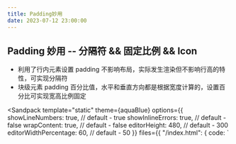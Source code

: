 ```yaml
---
title: Padding妙用
date: 2023-07-12 23:00:00
---
```



## Padding 妙用 -- 分隔符 && 固定比例 && Icon

- 利用了行内元素设置 padding 不影响布局，实际发生渲染但不影响行高的特性，可实现分隔符
- 块级元素 padding 百分比值，水平和垂直方向都是根据宽度计算的，设置百分比可实现宽高比例固定

<Sandpack 
  template="static"
  theme={aquaBlue}
  options={{
    showLineNumbers: true, // default - true
    showInlineErrors: true, // default - false
    wrapContent: true, // default - false
    editorHeight: 480, // default - 300
    editorWidthPercentage: 60, // default - 50
  }}
  files={{
    "/index.html": {
      code: 
        `<!DOCTYPE html>
<html lang="en">
  <head>
    <meta charset="UTF-8" />
    <meta name="viewport" content="width=device-width, initial-scale=1.0" />
    <meta http-equiv="X-UA-Compatible" content="ie=edge" />
    <title>Padding分隔符</title>
    <style type="text/css">
      a + a::before {
        content: '';
        font-size: 0;
        padding: 10px 3px 1px;
        border-left: 1px solid #000;
      }

      .icon-menu {
        display: inline-block;
        width: 140px;
        height: 10px;
        border-top: 10px solid #000;
        border-bottom: 10px solid #000;
        padding: 35px 0;
        background-color: #000;
        background-clip: content-box;
      }
      .icon-menu2 {
        display: inline-block;
        width: 120px;
        height: 20px;
        border-top: 60px double;
        border-bottom: 20px solid;
      }
      .icon-dot {
        display: inline-block;
        width: 100px;
        height: 100px;
        border: 10px solid #000;
        border-radius: 50%;
        padding: 10px;
        background-color: #000;
        background-clip: content-box;
      }

      .box {
        width: 500px;
        height: 500px;
      }
      .box .child {
        width: 100%;
        height: 0;
        padding: 0;
        padding-top: 75%;
        position: relative;
      }
      .box .child img {
        width: 100%;
        height: 100%;
        position: absolute;
        left: 0;
        right: 0;
        margin-top: -75%;
      }

      .box2 {
        width: 100%;
        height: auto;
        aspect-ratio: 16 / 9;
        position: relative;
      }
      .box2 img {
        width: 100%;
        height: 100%;
        position: absolute;
        left: 0;
        right: 0;
      }
    </style>

  </head>
  <body>
    <h3>分隔符</h3>
    <a href="">登陆</a> 
    <a href="">注册</a>

    <h3>Padding Icon</h3>
    <i class="icon-menu"></i>
    <i class="icon-menu2"></i>
    <i class="icon-dot"></i>

    <h3>固定宽高比</h3>
    <h4>IMG1</h4>
    <div class="box">
      <div class="child">
        <img src="https://demo.cssworld.cn/images/4/cover-5-1.jpg" alt="16:9图" />
      </div>
    </div>

    <h4>IMG2</h4>
    <div class="box2">
      <img src="https://demo.cssworld.cn/images/4/cover-5-1.jpg" alt="16:9图" />
    </div>

  </body>
</html>
`
      }

}}
/>
